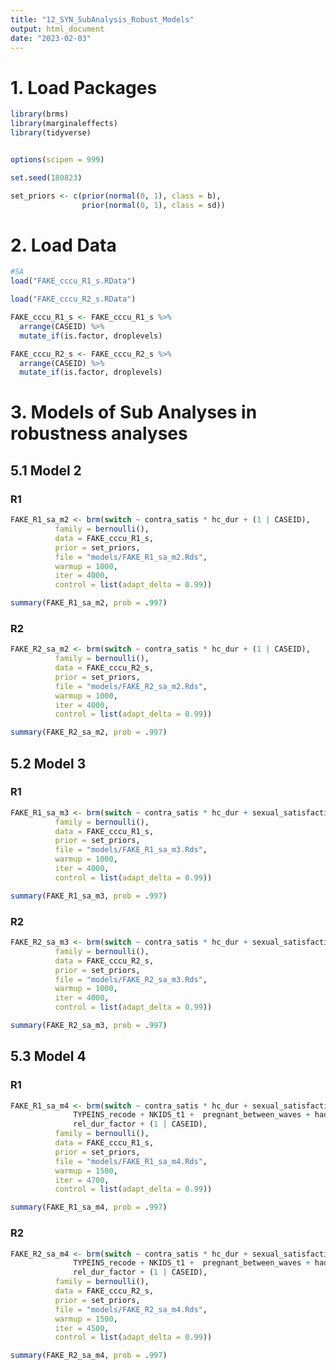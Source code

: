 ```yaml
---
title: "12_SYN_SubAnalysis_Robust_Models"
output: html_document
date: "2023-02-03"
---
```

# 1. Load Packages
```r
library(brms)
library(marginaleffects)
library(tidyverse)


options(scipen = 999)

set.seed(180823)

set_priors <- c(prior(normal(0, 1), class = b),
                prior(normal(0, 1), class = sd))
```

# 2. Load Data
```r
#SA
load("FAKE_cccu_R1_s.RData")

load("FAKE_cccu_R2_s.RData")
```


```r

FAKE_cccu_R1_s <- FAKE_cccu_R1_s %>%
  arrange(CASEID) %>%
  mutate_if(is.factor, droplevels)

FAKE_cccu_R2_s <- FAKE_cccu_R2_s %>%
  arrange(CASEID) %>%
  mutate_if(is.factor, droplevels)
```




# 3. Models of Sub Analyses in robustness analyses

## 5.1 Model 2
### R1
```r
FAKE_R1_sa_m2 <- brm(switch ~ contra_satis * hc_dur + (1 | CASEID),
          family = bernoulli(),
          data = FAKE_cccu_R1_s,
          prior = set_priors,
          file = "models/FAKE_R1_sa_m2.Rds",
          warmup = 1000,
          iter = 4000,
          control = list(adapt_delta = 0.99))

summary(FAKE_R1_sa_m2, prob = .997)
```

### R2
```r
FAKE_R2_sa_m2 <- brm(switch ~ contra_satis * hc_dur + (1 | CASEID),
          family = bernoulli(),
          data = FAKE_cccu_R2_s,
          prior = set_priors,
          file = "models/FAKE_R2_sa_m2.Rds",
          warmup = 1000,
          iter = 4000,
          control = list(adapt_delta = 0.99))

summary(FAKE_R2_sa_m2, prob = .997)
```


## 5.2 Model 3
### R1
```r
FAKE_R1_sa_m3 <- brm(switch ~ contra_satis * hc_dur + sexual_satisfaction +  sex_freq +(1 | CASEID),
          family = bernoulli(),
          data = FAKE_cccu_R1_s,
          prior = set_priors,
          file = "models/FAKE_R1_sa_m3.Rds",
          warmup = 1000,
          iter = 4000,
          control = list(adapt_delta = 0.99))

summary(FAKE_R1_sa_m3, prob = .997)
```

### R2
```r
FAKE_R2_sa_m3 <- brm(switch ~ contra_satis * hc_dur + sexual_satisfaction +  sex_freq +(1 | CASEID),
          family = bernoulli(),
          data = FAKE_cccu_R2_s,
          prior = set_priors,
          file = "models/FAKE_R2_sa_m3.Rds",
          warmup = 1000,
          iter = 4000,
          control = list(adapt_delta = 0.99))

summary(FAKE_R2_sa_m3, prob = .997)
```


## 5.3 Model 4
### R1
```r

FAKE_R1_sa_m4 <- brm(switch ~ contra_satis * hc_dur + sexual_satisfaction +  sex_freq + AGE + DEGREE_recode + POVRATE + HLTHPROB_recode + MEDPROB_recode + GAPINS_recode +
              TYPEINS_recode + NKIDS_t1 +  pregnant_between_waves + had_baby_between_waves+ Avoid_r + FEELPG_recode +
              rel_dur_factor + (1 | CASEID),
          family = bernoulli(),
          data = FAKE_cccu_R1_s,
          prior = set_priors,
          file = "models/FAKE_R1_sa_m4.Rds",
          warmup = 1500,
          iter = 4700,
          control = list(adapt_delta = 0.99))

summary(FAKE_R1_sa_m4, prob = .997)
```

### R2
```r
FAKE_R2_sa_m4 <- brm(switch ~ contra_satis * hc_dur + sexual_satisfaction +  sex_freq + AGE + DEGREE_recode + POVRATE + HLTHPROB_recode + MEDPROB_recode + GAPINS_recode +
              TYPEINS_recode + NKIDS_t1 +  pregnant_between_waves + had_baby_between_waves+ Avoid_r + FEELPG_recode +
              rel_dur_factor + (1 | CASEID),
          family = bernoulli(),
          data = FAKE_cccu_R2_s,
          prior = set_priors,
          file = "models/FAKE_R2_sa_m4.Rds",
          warmup = 1500,
          iter = 4500,
          control = list(adapt_delta = 0.99))

summary(FAKE_R2_sa_m4, prob = .997)
```

